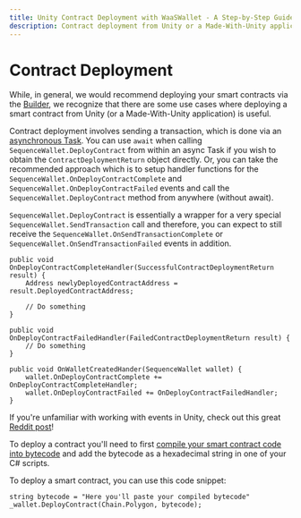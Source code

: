 ```yaml
---
title: Unity Contract Deployment with WaaSWallet - A Step-by-Step Guide
description: Contract deployment from Unity or a Made-With-Unity application can be achieved by sending a transaction asynchronously using WaaSWallet.DeployContract.
---
```


# Contract Deployment
While, in general, we would recommend deploying your smart contracts via the [Builder](https://sequence.build/), we recognize that there are some use cases where deploying a smart contract from Unity (or a Made-With-Unity application) is useful.

Contract deployment involves sending a transaction, which is done via an [asynchronous Task](https://medium.com/@sonusprocks/async-await-in-c-unity-explained-in-easy-words-571ebb6a9369). You can use `await` when calling `SequenceWallet.DeployContract` from within an async Task if you wish to obtain the `ContractDeploymentReturn` object directly. Or, you can take the recommended approach which is to setup handler functions for the `SequenceWallet.OnDeployContractComplete` and `SequenceWallet.OnDeployContractFailed` events and call the `SequenceWallet.DeployContract` method from anywhere (without await).

`SequenceWallet.DeployContract` is essentially a wrapper for a very special `SequenceWallet.SendTransaction` call and therefore, you can expect to still receive the `SequenceWallet.OnSendTransactionComplete` or `SequenceWallet.OnSendTransactionFailed` events in addition.

```
public void OnDeployContractCompleteHandler(SuccessfulContractDeploymentReturn result) {
    Address newlyDeployedContractAddress = result.DeployedContractAddress;

    // Do something
}

public void OnDeployContractFailedHandler(FailedContractDeploymentReturn result) {
    // Do something
}

public void OnWalletCreatedHander(SequenceWallet wallet) {
    wallet.OnDeployContractComplete += OnDeployContractCompleteHandler;
    wallet.OnDeployContractFailed += OnDeployContractFailedHandler;
}
```
If you're unfamiliar with working with events in Unity, check out this great [Reddit post](https://www.reddit.com/r/gamedev/comments/u3hz2v/how_to_use_events_a_supersimple_unity_example/)!

To deploy a contract you'll need to first [compile your smart contract code into bytecode](https://medium.com/coinmonks/compiling-the-smart-contracts-8dcda8071638) and add the bytecode as a hexadecimal string in one of your C# scripts. 

To deploy a smart contract, you can use this code snippet:
```
string bytecode = "Here you'll paste your compiled bytecode"
_wallet.DeployContract(Chain.Polygon, bytecode);
```